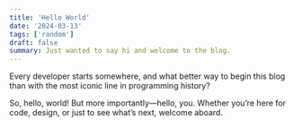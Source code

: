 ```yaml
---
title: 'Hello World'
date: '2024-03-13'
tags: ['random']
draft: false
summary: Just wanted to say hi and welcome to the blog.
---
```


Every developer starts somewhere, and what better way to begin this blog than with the most iconic line in programming history?

So, hello, world! But more importantly—hello, you. Whether you’re here for code, design, or just to see what’s next, welcome aboard.

